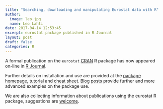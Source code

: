 ```yaml
---
title: "Searching, downloading and manipulating Eurostat data with R"
author:
  image: leo.jpg
  name: Leo Lahti
date: 2017-04-14 12:53:45
excerpt: eurostat package published in R Journal
layout: post
draft: false
categories: R
---
```


 
A formal publication on the `eurostat` [CRAN](http://cran.r-project.org/) R package has now appeared on-line in [R Journal](https://journal.r-project.org/archive/2017/RJ-2017-019/index.html).

Further details on installation and use are provided at the [package homepage](http://ropengov.github.io/eurostat), [tutorial](http://ropengov.github.io/eurostat/articles/eurostat_tutorial.html) and [cheat sheet](https://github.com/rstudio/cheatsheets/raw/master/source/pdfs/eurostat_cheatsheet.pdf). [Blog posts](http://ropengov.github.io/eurostat/articles/blogposts.html) provide further and more advanced examples on the package use.

We are also collecting information about publications using the eurostat R package, suggestions are [welcome](http://ropengov.github.io/eurostat/articles/publications.html).

